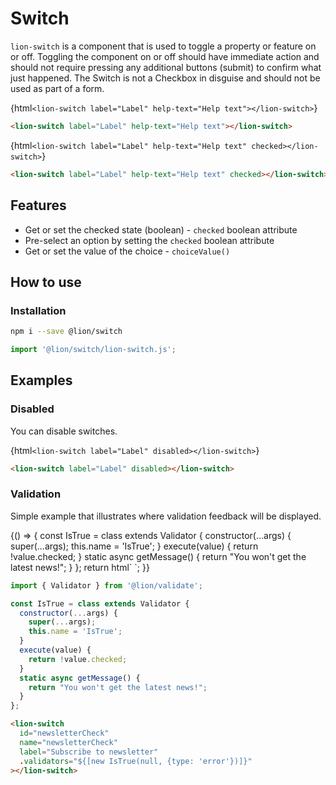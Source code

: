 

<Meta title="Buttons/Switch" />

# Switch

`lion-switch` is a component that is used to toggle a property or feature on or off. Toggling the component on or off should have immediate action and should not require pressing any additional buttons (submit) to confirm what just happened. The Switch is not a Checkbox in disguise and should not be used as part of a form.

<Story name="Default (off)">{html`
  <lion-switch label="Label" help-text="Help text"></lion-switch>
`}</Story>

```html
<lion-switch label="Label" help-text="Help text"></lion-switch>
```

<Story name="Checked">{html`
  <lion-switch label="Label" help-text="Help text" checked></lion-switch>
`}</Story>

```html
<lion-switch label="Label" help-text="Help text" checked></lion-switch>
```

## Features

- Get or set the checked state (boolean) - `checked` boolean attribute
- Pre-select an option by setting the `checked` boolean attribute
- Get or set the value of the choice - `choiceValue()`

## How to use

### Installation

```sh
npm i --save @lion/switch
```

```js
import '@lion/switch/lion-switch.js';
```

## Examples

### Disabled

You can disable switches.

<Story name="Disabled">{html`
  <lion-switch label="Label" disabled></lion-switch>
`}</Story>

```html
<lion-switch label="Label" disabled></lion-switch>
```

### Validation

Simple example that illustrates where validation feedback will be displayed.

<Story name="Validation">
  {() => {
    const IsTrue = class extends Validator {
      constructor(...args) {
        super(...args);
        this.name = 'IsTrue';
      }
      execute(value) {
        return !value.checked;
      }
      static async getMessage() {
        return "You won't get the latest news!";
      }
    };
    return html`
      <lion-switch
        id="newsletterCheck"
        name="newsletterCheck"
        label="Subscribe to newsletter"
        .validators="${[new IsTrue(null, {type: 'error'})]}"
      ></lion-switch>
    `;
  }}
</Story>

```js
import { Validator } from '@lion/validate';

const IsTrue = class extends Validator {
  constructor(...args) {
    super(...args);
    this.name = 'IsTrue';
  }
  execute(value) {
    return !value.checked;
  }
  static async getMessage() {
    return "You won't get the latest news!";
  }
};
```

```html
<lion-switch
  id="newsletterCheck"
  name="newsletterCheck"
  label="Subscribe to newsletter"
  .validators="${[new IsTrue(null, {type: 'error'})]}"
></lion-switch>
```
